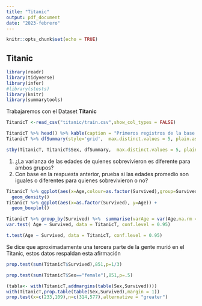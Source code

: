 ```yaml
---
title: "Titanic"
output: pdf_document
date: "2023-febrero"
---
```


```r
knitr::opts_chunk$set(echo = TRUE)
```

## Titanic


```r
library(readr)
library(tidyverse)
library(infer)
#library(stests)
library(knitr)
library(summarytools)
```

Trabajaremos con el Dataset **Titanic**

```r
TitanicT <-read_csv("titanic/train.csv",show_col_types = FALSE)
```


```r
TitanicT %>% head() %>% kable(caption = "Primeros registros de la base de datos Titanic")
TitanicT %>% dfSummary(style='grid',  max.distinct.values = 5, plain.ascii = FALSE, graph.col = FALSE)
```

```r
stby(TitanicT, TitanicT$Sex, dfSummary,  max.distinct.values = 5, plain.ascii = FALSE,graph.col = FALSE)

```


1. ¿La varianza de las edades de quienes sobrevivieron es diferente para ambos grupos?
2. Con base en la respuesta anterior, prueba si las edades promedio son iguales o diferentes para quienes sobrevivieron  o no?

```r
TitanicT %>% ggplot(aes(x=Age,colour=as.factor(Survived),group=Survived)) +
  geom_density()
TitanicT %>% ggplot(aes(x=as.factor(Survived), y=Age)) +
  geom_boxplot()
```


```r
TitanicT %>% group_by(Survived) %>%  summarise(varAge = var(Age,na.rm = T))
var.test( Age ~ Survived, data = TitanicT, conf.level = 0.95)
```

```r
t.test(Age ~ Survived, data = TitanicT, conf.level = 0.95)
```

Se dice que aproximadamente una tercera parte de la gente murió en el Titanic, estos datos respaldan esta afirmación

```r
prop.test(sum(TitanicT$Survived),851,p=1/3)
```


```r
prop.test(sum(TitanicT$Sex=="female"),851,p=.5)
```


```r
(tabla<- with(TitanicT,addmargins(table(Sex,Survived))))
with(TitanicT,prop.table(table(Sex,Survived),margin = 1))
prop.test(x=c(233,109),n=c(314,577),alternative = "greater")
```